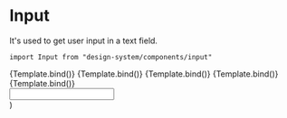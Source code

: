 

<Meta title="Components/Input" component={Input} />

# Input

It's used to get user input in a text field.

`import Input from "design-system/components/input"`

<Canvas>
  <Story
    name="Overview"
    args={{
      label: "Example label",
      type: "text",
      placeholder: "test",
    }}
  >
    {Template.bind()}
  </Story>
</Canvas>

<Canvas>
  <Story
    name="Overview - required"
    args={{
      label: "Example label",
      type: "text",
      placeholder: "test",
      required: true,
    }}
  >
    {Template.bind()}
  </Story>
</Canvas>

<Canvas>
  <Story
    name="Overview - disabled"
    args={{
      label: "Example label",
      type: "text",
      placeholder: "test",
      disabled: true,
    }}
  >
    {Template.bind()}
  </Story>
</Canvas>

<Canvas>
  <Story
    name="Overview - error"
    args={{
      label: "Example label",
      type: "text",
      placeholder: "test",
      state: "error",
      message: "Wpisz poprawne dane",
    }}
  >
    {Template.bind()}
  </Story>
</Canvas>

<Canvas>
  <Story
    name="Overview - valid"
    args={{
      label: "Example label",
      type: "text",
      placeholder: "test",
      state: "valid",
    }}
  >
    {Template.bind()}
  </Story>
</Canvas>

<ArgsTable />

  <div style={{ maxWidth: "270px" }}>
    <Input {...args} />
  </div>
)

